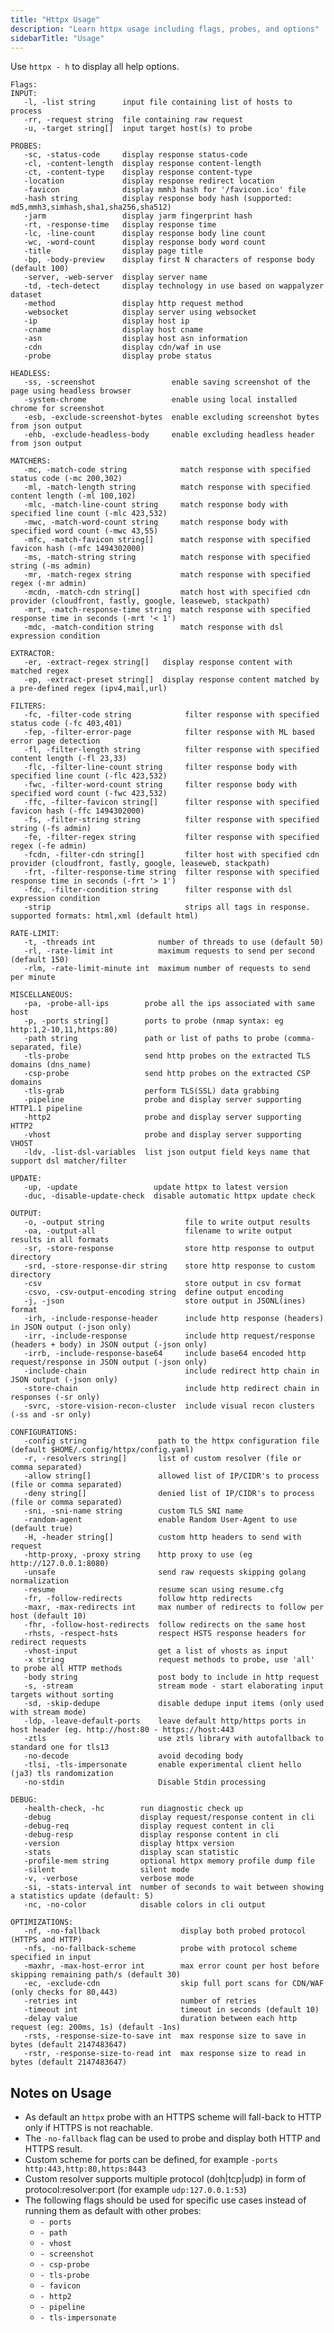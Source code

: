 ```yaml
---
title: "Httpx Usage"
description: "Learn httpx usage including flags, probes, and options"
sidebarTitle: "Usage"
---
```

Use `httpx - h` to display all help options. 

```
Flags:
INPUT:
   -l, -list string      input file containing list of hosts to process
   -rr, -request string  file containing raw request
   -u, -target string[]  input target host(s) to probe

PROBES:
   -sc, -status-code     display response status-code
   -cl, -content-length  display response content-length
   -ct, -content-type    display response content-type
   -location             display response redirect location
   -favicon              display mmh3 hash for '/favicon.ico' file
   -hash string          display response body hash (supported: md5,mmh3,simhash,sha1,sha256,sha512)
   -jarm                 display jarm fingerprint hash
   -rt, -response-time   display response time
   -lc, -line-count      display response body line count
   -wc, -word-count      display response body word count
   -title                display page title
   -bp, -body-preview    display first N characters of response body (default 100)
   -server, -web-server  display server name
   -td, -tech-detect     display technology in use based on wappalyzer dataset
   -method               display http request method
   -websocket            display server using websocket
   -ip                   display host ip
   -cname                display host cname
   -asn                  display host asn information
   -cdn                  display cdn/waf in use
   -probe                display probe status

HEADLESS:
   -ss, -screenshot                 enable saving screenshot of the page using headless browser
   -system-chrome                   enable using local installed chrome for screenshot
   -esb, -exclude-screenshot-bytes  enable excluding screenshot bytes from json output
   -ehb, -exclude-headless-body     enable excluding headless header from json output

MATCHERS:
   -mc, -match-code string            match response with specified status code (-mc 200,302)
   -ml, -match-length string          match response with specified content length (-ml 100,102)
   -mlc, -match-line-count string     match response body with specified line count (-mlc 423,532)
   -mwc, -match-word-count string     match response body with specified word count (-mwc 43,55)
   -mfc, -match-favicon string[]      match response with specified favicon hash (-mfc 1494302000)
   -ms, -match-string string          match response with specified string (-ms admin)
   -mr, -match-regex string           match response with specified regex (-mr admin)
   -mcdn, -match-cdn string[]         match host with specified cdn provider (cloudfront, fastly, google, leaseweb, stackpath)
   -mrt, -match-response-time string  match response with specified response time in seconds (-mrt '< 1')
   -mdc, -match-condition string      match response with dsl expression condition

EXTRACTOR:
   -er, -extract-regex string[]   display response content with matched regex
   -ep, -extract-preset string[]  display response content matched by a pre-defined regex (ipv4,mail,url)

FILTERS:
   -fc, -filter-code string            filter response with specified status code (-fc 403,401)
   -fep, -filter-error-page            filter response with ML based error page detection
   -fl, -filter-length string          filter response with specified content length (-fl 23,33)
   -flc, -filter-line-count string     filter response body with specified line count (-flc 423,532)
   -fwc, -filter-word-count string     filter response body with specified word count (-fwc 423,532)
   -ffc, -filter-favicon string[]      filter response with specified favicon hash (-ffc 1494302000)
   -fs, -filter-string string          filter response with specified string (-fs admin)
   -fe, -filter-regex string           filter response with specified regex (-fe admin)
   -fcdn, -filter-cdn string[]         filter host with specified cdn provider (cloudfront, fastly, google, leaseweb, stackpath)
   -frt, -filter-response-time string  filter response with specified response time in seconds (-frt '> 1')
   -fdc, -filter-condition string      filter response with dsl expression condition
   -strip                              strips all tags in response. supported formats: html,xml (default html)

RATE-LIMIT:
   -t, -threads int              number of threads to use (default 50)
   -rl, -rate-limit int          maximum requests to send per second (default 150)
   -rlm, -rate-limit-minute int  maximum number of requests to send per minute

MISCELLANEOUS:
   -pa, -probe-all-ips        probe all the ips associated with same host
   -p, -ports string[]        ports to probe (nmap syntax: eg http:1,2-10,11,https:80)
   -path string               path or list of paths to probe (comma-separated, file)
   -tls-probe                 send http probes on the extracted TLS domains (dns_name)
   -csp-probe                 send http probes on the extracted CSP domains
   -tls-grab                  perform TLS(SSL) data grabbing
   -pipeline                  probe and display server supporting HTTP1.1 pipeline
   -http2                     probe and display server supporting HTTP2
   -vhost                     probe and display server supporting VHOST
   -ldv, -list-dsl-variables  list json output field keys name that support dsl matcher/filter

UPDATE:
   -up, -update                 update httpx to latest version
   -duc, -disable-update-check  disable automatic httpx update check

OUTPUT:
   -o, -output string                  file to write output results
   -oa, -output-all                    filename to write output results in all formats
   -sr, -store-response                store http response to output directory
   -srd, -store-response-dir string    store http response to custom directory
   -csv                                store output in csv format
   -csvo, -csv-output-encoding string  define output encoding
   -j, -json                           store output in JSONL(ines) format
   -irh, -include-response-header      include http response (headers) in JSON output (-json only)
   -irr, -include-response             include http request/response (headers + body) in JSON output (-json only)
   -irrb, -include-response-base64     include base64 encoded http request/response in JSON output (-json only)
   -include-chain                      include redirect http chain in JSON output (-json only)
   -store-chain                        include http redirect chain in responses (-sr only)
   -svrc, -store-vision-recon-cluster  include visual recon clusters (-ss and -sr only)

CONFIGURATIONS:
   -config string                path to the httpx configuration file (default $HOME/.config/httpx/config.yaml)
   -r, -resolvers string[]       list of custom resolver (file or comma separated)
   -allow string[]               allowed list of IP/CIDR's to process (file or comma separated)
   -deny string[]                denied list of IP/CIDR's to process (file or comma separated)
   -sni, -sni-name string        custom TLS SNI name
   -random-agent                 enable Random User-Agent to use (default true)
   -H, -header string[]          custom http headers to send with request
   -http-proxy, -proxy string    http proxy to use (eg http://127.0.0.1:8080)
   -unsafe                       send raw requests skipping golang normalization
   -resume                       resume scan using resume.cfg
   -fr, -follow-redirects        follow http redirects
   -maxr, -max-redirects int     max number of redirects to follow per host (default 10)
   -fhr, -follow-host-redirects  follow redirects on the same host
   -rhsts, -respect-hsts         respect HSTS response headers for redirect requests
   -vhost-input                  get a list of vhosts as input
   -x string                     request methods to probe, use 'all' to probe all HTTP methods
   -body string                  post body to include in http request
   -s, -stream                   stream mode - start elaborating input targets without sorting
   -sd, -skip-dedupe             disable dedupe input items (only used with stream mode)
   -ldp, -leave-default-ports    leave default http/https ports in host header (eg. http://host:80 - https://host:443
   -ztls                         use ztls library with autofallback to standard one for tls13
   -no-decode                    avoid decoding body
   -tlsi, -tls-impersonate       enable experimental client hello (ja3) tls randomization
   -no-stdin                     Disable Stdin processing

DEBUG:
   -health-check, -hc        run diagnostic check up
   -debug                    display request/response content in cli
   -debug-req                display request content in cli
   -debug-resp               display response content in cli
   -version                  display httpx version
   -stats                    display scan statistic
   -profile-mem string       optional httpx memory profile dump file
   -silent                   silent mode
   -v, -verbose              verbose mode
   -si, -stats-interval int  number of seconds to wait between showing a statistics update (default: 5)
   -nc, -no-color            disable colors in cli output

OPTIMIZATIONS:
   -nf, -no-fallback                  display both probed protocol (HTTPS and HTTP)
   -nfs, -no-fallback-scheme          probe with protocol scheme specified in input 
   -maxhr, -max-host-error int        max error count per host before skipping remaining path/s (default 30)
   -ec, -exclude-cdn                  skip full port scans for CDN/WAF (only checks for 80,443)
   -retries int                       number of retries
   -timeout int                       timeout in seconds (default 10)
   -delay value                       duration between each http request (eg: 200ms, 1s) (default -1ns)
   -rsts, -response-size-to-save int  max response size to save in bytes (default 2147483647)
   -rstr, -response-size-to-read int  max response size to read in bytes (default 2147483647)
   ```

## Notes on Usage

- As default an `httpx` probe with an HTTPS scheme will fall-back to HTTP only if HTTPS is not reachable.
- The `-no-fallback` flag can be used to probe and display both HTTP and HTTPS result.
- Custom scheme for ports can be defined, for example `-ports http:443,http:80,https:8443`
- Custom resolver supports multiple protocol (doh|tcp|udp) in form of protocol:resolver:port (for example `udp:127.0.0.1:53`)
- The following flags should be used for specific use cases instead of running them as default with other probes:
  - `- ports`
  -  `- path`
  - `- vhost`
  - `- screenshot`
  - `- csp-probe`
  - `- tls-probe`
  - `- favicon`
  - `- http2`
  - `- pipeline`
  - `- tls-impersonate`
